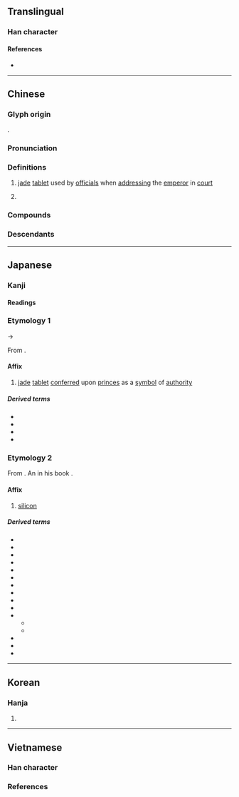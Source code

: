 {{character info}}
==Translingual==

===Han character===
{{Han char|rn=96|rad=玉|as=06|sn=10|four=14114|canj=MGGG|ids=⿰𤣩圭}}

====References====
* {{Han ref|kx=0731.150|dkj=20972|dj=1142.260|hdz=21109.110|uh=73EA|ud=29674|bh=AF5E|bd=44894}}

----

==Chinese==
{{zh-forms}}

===Glyph origin===
{{Han etym}}
{{Han compound|玉|圭|c1=s|c2=p|ls=psc|t1=jade}}.

===Pronunciation===
{{zh-pron
|m=guī
|m-s=
|c=gwai1
|g=
|h=pfs=kui
|j=
|mb=
|md=giĕ
|mn=ke/kui
|mn-t=
|w=
|x=
|mc=y
|oc=y
|cat=n
}}

===Definitions===
{{zh-hanzi}}

# {{lb|zh|historical}} [[jade]] [[tablet]] used by [[official]]s when [[address]]ing the [[emperor]] in [[court]]
#: {{zh-also|圭}}
# {{surname|zh}}

===Compounds===
{{zh-der|珪璋|珪璧}}

===Descendants===
{{CJKV||けい}}

----

==Japanese==

===Kanji===
{{ja-kanji|grade=|rs=玉06}}

====Readings====
{{ja-readings
|goon=かい<くわい
|kanon=けい<けい<くゑい
|kun=たま-
}}

===Etymology 1===
{{ja-kanjitab|yomi=kanon|けい}}
{{IPAchar|/kʷei/}} → {{IPAchar|/kei/}}

From {{der|ja|ltc|sort=けい|-}} {{ltc-l|珪}}.

====Affix====
{{ja-pos|affix|けい}}

# {{lb|ja|sort=けい|historical}} [[jade]] [[tablet]] [[confer]]red upon [[prince]]s as a [[symbol]] of [[authority]]

=====Derived terms=====
{{der-top4}}
* {{ja-r|珪%璋|けい%しょう}}
* {{ja-r|珪%璧|けい%へき}}
* {{ja-r|玄%珪|げん%けい}}
* {{ja-r|白%珪|はっ%けい}}
{{der-bottom}}

===Etymology 2===
{{ja-kanjitab|yomi=kanon|けい|ateji=y}}

From {{bor|ja|nl|keiaarde|'''kei'''aarde}}. An {{ja-ateji}} {{coinage|ja|Udagawa Yōan|alt={{smallcaps|Udagawa}} Yōan|in=1837|nat=Japanese|occ=scientist|nocap=1}} in his book {{m|ja||舎密開宗|tr=Seimi Kaisō|Introduction to Chemistry}}.

====Affix====
{{ja-pos|affix|けい}}

# [[silicon]]

=====Derived terms=====
{{der-top4}}
* {{ja-r|珪%化|けい%か}}
* {{ja-r|珪%華|けい%か}}
* {{ja-r|珪%岩|けい%がん}}
* {{ja-r|珪%鉱|けい%こう}}
* {{ja-r|珪%砂|けい%さ}}
* {{ja-r|珪%酸|けい%さん}}
* {{ja-r|珪%質|けい%しつ}}
* {{ja-r|珪%砂|けい%しゃ}}
* {{ja-r|珪%石|けい%せき}}
* {{ja-r|珪%素|けい%そ}}
* {{ja-r|珪%藻|けい%そう}}
** {{ja-r|珪%藻 植%物|けい%そう しょく%ぶつ}}
** {{ja-r|珪%藻%類|けい%そう%るい}}
* {{ja-r|珪%土|けい%ど}}
* {{ja-r|珪%銅%線|けい%どう%せん}}
* {{ja-r|珪%肺|けい%はい}}
{{der-bottom}}

----

==Korean==

===Hanja===
{{ko-hanja|hangeul=규|eumhun=|rv=gyu|mr=kyu|y=kyu}}

# {{rfdef|ko|sort=玉06}}

----

==Vietnamese==

===Han character===
{{vi-readings|rs=一00
|hanviet=khuê-tdcndg}}

===References===
<references/>